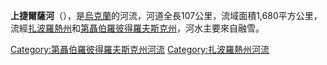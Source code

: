 {{Unreferenced|time=2015-09-22T01:22:56+00:00}}
'''上捷爾薩河'''（{{lang-uk|Верхня Терса}}），是[[烏克蘭|烏克蘭]]的河流，河道全長107公里，流域面積1,680平方公里，流經[[扎波羅熱州|扎波羅熱州]]和[[第聶伯羅彼得羅夫斯克州|第聶伯羅彼得羅夫斯克州]]，河水主要來自融雪。

{{DEFAULTSORT:Верхня Терса (річка)}}
[[Category:第聶伯羅彼得羅夫斯克州河流|Category:第聶伯羅彼得羅夫斯克州河流]]
[[Category:扎波羅熱州河流|Category:扎波羅熱州河流]]

{{Ukraine-river-stub}}